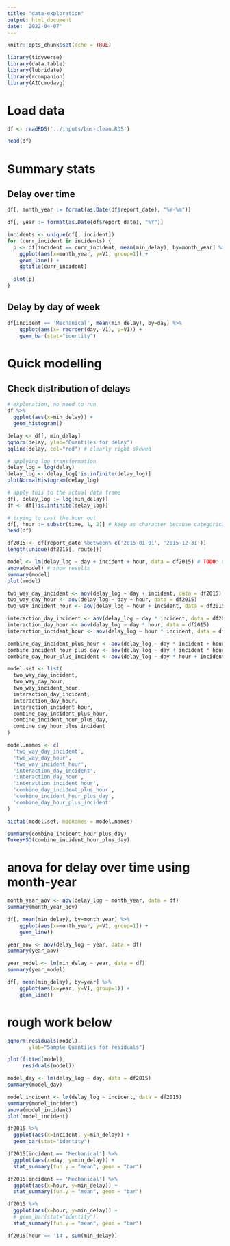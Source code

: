 ```yaml
---
title: "data-exploration"
output: html_document
date: '2022-04-07'
---
```


```r
knitr::opts_chunk$set(echo = TRUE)

library(tidyverse)
library(data.table)
library(lubridate)
library(rcompanion)
library(AICcmodavg)
```

# Load data
```r
df <- readRDS('../inputs/bus-clean.RDS')

head(df)
```

# Summary stats
## Delay over time
```r
df[, month_year := format(as.Date(df$report_date), "%Y-%m")]

df[, year := format(as.Date(df$report_date), "%Y")]

incidents <- unique(df[, incident])
for (curr_incident in incidents) {
  p <- df[incident == curr_incident, mean(min_delay), by=month_year] %>%
    ggplot(aes(x=month_year, y=V1, group=1)) +
    geom_line() +
    ggtitle(curr_incident)
  
  plot(p)
}

```
## Delay by day of week
```r
df[incident == 'Mechanical', mean(min_delay), by=day] %>%
    ggplot(aes(x= reorder(day,-V1), y=V1)) + 
    geom_bar(stat="identity") 
```
# Quick modelling
## Check distribution of delays
```r
# exploration, no need to run
df %>%
  ggplot(aes(x=min_delay)) + 
  geom_histogram()

delay <- df[, min_delay]
qqnorm(delay, ylab="Quantiles for delay")
qqline(delay, col="red") # clearly right skewed

# applying log transformation
delay_log = log(delay)
delay_log <- delay_log[!is.infinite(delay_log)]
plotNormalHistogram(delay_log)
```


```r
# apply this to the actual data frame
df[, delay_log := log(min_delay)]
df <- df[!is.infinite(delay_log)]

# trying to cast the hour out
df[, hour := substr(time, 1, 2)] # keep as character because categorical
head(df)
```



```r
df2015 <- df[report_date %between% c('2015-01-01', '2015-12-31')]
length(unique(df2015[, route]))

model <- lm(delay_log ~ day + incident + hour, data = df2015) # TODO: use hour as variable but can't figure it out above lol
anova(model) # show results
summary(model)
plot(model)

two_way_day_incident <- aov(delay_log ~ day + incident, data = df2015)
two_way_day_hour <- aov(delay_log ~ day + hour, data = df2015)
two_way_incident_hour <- aov(delay_log ~ hour + incident, data = df2015)

interaction_day_incident <- aov(delay_log ~ day * incident, data = df2015)
interaction_day_hour <- aov(delay_log ~ day * hour, data = df2015)
interaction_incident_hour <- aov(delay_log ~ hour * incident, data = df2015)

combine_day_incident_plus_hour <- aov(delay_log ~ day * incident + hour, data = df2015)
combine_incident_hour_plus_day <- aov(delay_log ~ day + incident * hour, data = df2015)
combine_day_hour_plus_incident <- aov(delay_log ~ day * hour + incident, data = df2015)

model.set <- list(
  two_way_day_incident, 
  two_way_day_hour, 
  two_way_incident_hour, 
  interaction_day_incident, 
  interaction_day_hour, 
  interaction_incident_hour, 
  combine_day_incident_plus_hour, 
  combine_incident_hour_plus_day,
  combine_day_hour_plus_incident
)

model.names <- c(
  'two_way_day_incident', 
  'two_way_day_hour', 
  'two_way_incident_hour', 
  'interaction_day_incident', 
  'interaction_day_hour', 
  'interaction_incident_hour', 
  'combine_day_incident_plus_hour', 
  'combine_incident_hour_plus_day',
  'combine_day_hour_plus_incident'
)

aictab(model.set, modnames = model.names)
```
```r
summary(combine_incident_hour_plus_day)
TukeyHSD(combine_incident_hour_plus_day)
```

# anova for delay over time using month-year
```r
month_year_aov <- aov(delay_log ~ month_year, data = df)
summary(month_year_aov)

df[, mean(min_delay), by=month_year] %>%
    ggplot(aes(x=month_year, y=V1, group=1)) +
    geom_line() 

year_aov <- aov(delay_log ~ year, data = df)
summary(year_aov)

year_model <- lm(min_delay ~ year, data = df)
summary(year_model)

df[, mean(min_delay), by=year] %>%
    ggplot(aes(x=year, y=V1, group=1)) +
    geom_line() 
```


# rough work below
```r
qqnorm(residuals(model),
       ylab="Sample Quantiles for residuals")

plot(fitted(model),
     residuals(model))

model_day <- lm(delay_log ~ day, data = df2015)
summary(model_day)

model_incident <- lm(delay_log ~ incident, data = df2015)
summary(model_incident)
anova(model_incident)
plot(model_incident)

df2015 %>%
  ggplot(aes(x=incident, y=min_delay)) + 
  geom_bar(stat="identity") 

df2015[incident == 'Mechanical'] %>%
  ggplot(aes(x=day, y=min_delay)) + 
  stat_summary(fun.y = "mean", geom = "bar")

df2015[incident == 'Mechanical'] %>%
  ggplot(aes(x=hour, y=min_delay)) + 
  stat_summary(fun.y = "mean", geom = "bar")

df2015 %>%
  ggplot(aes(x=hour, y=min_delay)) + 
  # geom_bar(stat="identity") 
  stat_summary(fun.y = "mean", geom = "bar")

df2015[hour == '14', sum(min_delay)]
```


